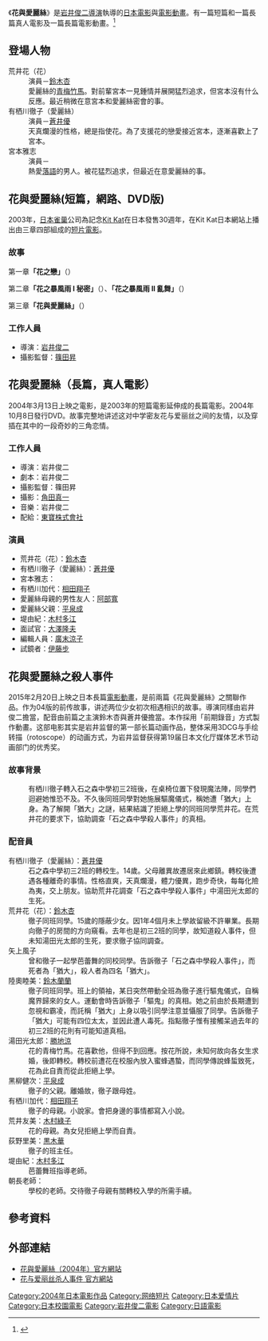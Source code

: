 {{noteTA  
| T=zh-hans:花与爱丽丝; zh-hant:花與愛麗絲; 
| 1=zh-hans:花与爱丽丝; zh-hant:花與愛麗絲;
}}
{{japanese|japanese=花とアリス|kana=はなとありす|romaji=Hana to Arisu}}

《'''花與愛麗絲'''》是[[岩井俊二|岩井俊二]][[導演|導演]]執導的[[日本電影|日本電影]]與[[電影動畫|電影動畫]]。有一篇短篇和一篇長篇真人電影及一篇長篇電影動畫。<ref>{{Cite web|url=http://www.famitsu.com/news/201410/16063675.html|title=岩井俊二氏初の長編アニメ映画『花とアリス殺人事件』が公開決定|publisher=ファミ通|date=2014年10月16日|accessdate=2014-11-06|language=ja|archive-date=2019-08-05|archive-url=https://web.archive.org/web/20190805171052/https://www.famitsu.com/news/201410/16063675.html|dead-url=no}}</ref>

==登場人物==
; 荒井花（花）
: 演員－[[鈴木杏|鈴木杏]]
: 愛麗絲的[[青梅竹馬|青梅竹馬]]。對前輩宮本一見鍾情并展開猛烈追求，但宮本沒有什么反應。最近稍微在意宮本和愛麗絲密會的事。 
; 有栖川徹子（愛麗絲）
: 演員－[[蒼井優|蒼井優]]
: 天真爛漫的性格，總是指使花。為了支援花的戀愛接近宮本，逐漸喜歡上了宮本。 
; 宮本雅志
: 演員－{{link-ja|郭智博|郭智博}}
: 熱愛[[落語|落語]]的男人。被花猛烈追求，但最近在意愛麗絲的事。

==花與愛麗絲(短篇，網路、DVD版)==
2003年，[[雀巢|日本雀巢]]公司為記念[[奇巧巧克力|Kit Kat]]在日本發售30週年，在Kit Kat日本網站上播出由三章四部組成的[[短片|短片電影]]。

=== 故事 ===
第一章'''「花之戀」'''（{{lang|ja|「花の恋」}}）

第二章'''「花之暴風雨 I 秘密」'''（{{lang|ja|「花の嵐 I 秘密」}}）、'''「花之暴風雨 II 亂舞」'''（{{lang|ja|「花の嵐 II 乱舞」}}）

第三章'''「花與愛麗絲」'''（{{lang|ja|花とアリス}}）

=== 工作人員 ===
*導演：[[岩井俊二|岩井俊二]]
*攝影監督：[[篠田昇|篠田昇]]

==花與愛麗絲（長篇，真人電影）==
{{Infobox film
| name           = 花與愛麗絲 (花とアリス)
| image          = 
| writer         = 岩井俊二
| starring       = [[鈴木杏|鈴木杏]]<br />[[蒼井優|蒼井優]]<br />{{link-ja|郭智博|郭智博}}
| director       = [[岩井俊二|岩井俊二]]
| producer       = 岩井俊二
| distributor    = [[東寶|東寶]]<br />Rockwell Eyes
| released       = 2004年3月13日
| runtime        = 135分
| language       = [[日語|日語]]
| music          = 岩井俊二
}}
2004年3月13日上映之電影，是2003年的短篇電影延伸成的長篇電影。2004年10月8日發行DVD。故事完整地讲述这对中学密友花与爱丽丝之间的友情，以及穿插在其中的一段奇妙的三角恋情。

===工作人員===
*導演：岩井俊二
*劇本：岩井俊二
*攝影監督：篠田昇
*攝影：[[角田真一|角田真一]]
*音樂：岩井俊二
*配給：[[東寶株式會社|東寶株式會社]]

===演員===
*荒井花（花）：[[鈴木杏|鈴木杏]]
*有栖川徹子（愛麗絲）：[[蒼井優|蒼井優]]
*宮本雅志：{{link-jp|郭智博|郭智博}}
*有栖川加代：[[相田翔子|相田翔子]]
*愛麗絲母親的男性友人：[[阿部寬|阿部寬]]
*愛麗絲父親：[[平泉成|平泉成]]
*堤由紀：[[木村多江|木村多江]]
*面試官：[[大澤隆夫|大澤隆夫]]
*編輯人員：[[廣末涼子|廣末涼子]]
*試鏡者：[[伊藤步|伊藤步]]

== 花與愛麗絲之殺人事件 ==
2015年2月20日上映之日本長篇[[電影動畫|電影動畫]]，是前兩篇《花與愛麗絲》之關聯作品。作为04版的前传故事，讲述两位少女初次相遇相识的故事。導演同樣由岩井俊二擔當，配音由前篇之主演鈴木杏與蒼井優擔當。本作採用「前期錄音」方式製作動畫。这部电影其实是岩井监督的第一部长篇动画作品，整体采用3DCG与手绘转描（rotoscope）的动画方式，为岩井监督获得第19届日本文化厅媒体艺术节动画部门的优秀奖。

===故事背景===
: 有栖川徹子轉入石之森中學初三2班後，在桌椅位置下發現魔法陣，同學們迴避她惟恐不及。不久後同班同學對她施展驅魔儀式，稱她遭「猶大」上身。為了解開「猶大」之謎，結果結識了拒絕上學的同班同學荒井花。在荒井花的要求下，協助調查「石之森中學殺人事件」的真相。

===配音員===
; 有栖川徹子（愛麗絲）：[[蒼井優|蒼井優]] 
: 石之森中學初三2班的轉校生。14歲。父母離異故遷居來此鄉鎮。轉校後遭遇各種離奇的事情。性格直爽，天真爛漫，體力優異，跑步奇快，每每化險為夷，交上朋友。協助荒井花調查「石之森中學殺人事件」中湯田光太郎的生死。
; 荒井花（花）：[[鈴木杏|鈴木杏]] 
: 徹子同班同學。15歲的隱蔽少女。因1年4個月未上學故留級不許畢業。長期向徹子的房間的方向窺看。去年也是初三2班的同學，故知道殺人事件，但未知湯田光太郎的生死，要求徹子協同調查。
; 矢上風子
: 曾和徹子一起學芭蕾舞的同校同學。告訴徹子「石之森中學殺人事件」，而死者為「猶大」，殺人者為四名「猶大」。
; 陸奧睦美：[[鈴木蘭蘭|鈴木蘭蘭]] 
: 徹子同班同學。班上的領袖，某日突然帶動全班為徹子進行驅鬼儀式，自稱魔界歸來的女人。運動會時告訴徹子「驅鬼」的真相。她之前由於長期遭到忽視和霸凌，而託稱「猶大」上身以吸引同學注意並懾服了同學。告訴徹子「猶大」可能有四位太太，並因此遭人毒死。指點徹子惟有接觸呆過去年的初三2班的花則有可能知道真相。
; 湯田光太郎：[[勝地涼|勝地涼]] 
: 花的青梅竹馬。花喜歡他，但得不到回應。按花所說，未知何故向各女生求婚，後即轉校。轉校前遭花在校服內放入蜜蜂遇蟄，而同學傳說蜂蜇致死，花為此自責而從此拒絕上學。
; 黑柳健次：[[平泉成|平泉成]] 
: 徹子的父親。離婚故，徹子跟母姓。
; 有栖川加代：[[相田翔子|相田翔子]] 
: 徹子的母親。小說家。會把身邊的事情都寫入小說。
; 荒井友美：[[木村綠子|木村綠子]] 
: 花的母親。為女兒拒絕上學而自責。
; 荻野里美：[[黒木華|黒木華]] 
: 徹子的班主任。
; 堤由紀：[[木村多江|木村多江]] 
: 芭蕾舞班指導老師。
; 朝長老師：{{link-jp|郭智博|郭智博}} 
: 學校的老師。交待徹子母親有關轉校入學的所需手續。

== 參考資料 ==
{{Reflist|1}}

==外部連結==
*[http://www.amuse-s-e.co.jp/H&A/ 花與愛麗絲（2004年）官方網站] {{Wayback|url=http://www.amuse-s-e.co.jp/H%26A/ |date=20181010085748 }}
*[http://hana-alice.jp/ 花与爱丽丝杀人事件 官方網站] {{Wayback|url=http://hana-alice.jp/ |date=20150820114700 }}

{{DEFAULTSORT:Hana to Alice}}
[[Category:2004年日本電影作品|Category:2004年日本電影作品]]
[[Category:网络短片|Category:网络短片]]
[[Category:日本爱情片|Category:日本爱情片]]
[[Category:日本校園電影|Category:日本校園電影]]
[[Category:岩井俊二電影|Category:岩井俊二電影]]
[[Category:日語電影|Category:日語電影]]